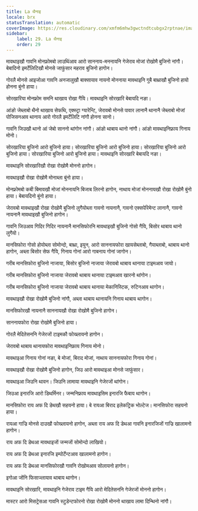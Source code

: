 ```yaml
---
title: La थैनाइ
locale: brx
statusTranslation: automatic
coverImage: https://res.cloudinary.com/xmfm6mhw3gwctndtcubgx2rptnae/image/upload/v1740337243/small_cover_educacion_fundamental_a051170f1c.webp
sidebar:
    label: 29. La थैनाइ
    order: 29
---
```

मावथाइखौ गावनि मोनफ्रोमबो लाउथिंआव आरो साननाय-मननायनि गेजेराव मोजां रोखोमै बुजिनो नांगौ। बेबादिनो इमर्टेलिटिखौ मोनसे जाफुंसार महराव बुजिनो हागोन।

गोरलै मोनसे आइजोआ गावनि अनजालुखौ बाक्सायाव नायनो मोननाया मावथाइनि गुबै बाथ्राखौ बुजिनो हायो होनना बुंनो हाया।

सोरखारिया मोनफ्रोम समनि थाखाय रोखा गैयि। मावथाइनि सोरखारि बेबायदि नङा।

आंङो जेब्लाबो थैनो थाखाय सेफथि, एक्स्ट्रा ग्यारेन्टि, जेरावबो मोनसे पावार लानानै थानानै जेब्लाबो मोजां पोजिसनआव थानाय आरो गोरलै इमर्टेलिटि नांगौ होनना सानो।

गावनि जिउखौ थानो आं जेबो साननो थांगोन नांगौ। आंङो थाबाय थानो नांगौ। आंङो मावथाइनिफ्राय गिनाय मोनो।

सोरखारिया बुजिनो आरो बुजिनो हाया। सोरखारिया बुजिनो आरो बुजिनो हाया। सोरखारिया बुजिनो आरो बुजिनो हाया। सोरखारिया बुजिनो आरो बुजिनो हाया। मावथाइनि सोरखारि बेबायदि नङा।

मावथाइनि सोरखारिखौ रोखा रोखोमै मोननो हागोन।

मावथाइखौ रोखा रोखोमै मोनाब्ला बुंनो हाया।

मोनफ्रोमबो कबी बिमावखौ मोजां मोननायनि बिजाब लिरनो हागोन, नाथाय मोजां मोननायखौ रोखा रोखोमै बुंनो हाया। बेबायदिनो बुंनो हाया।

जेरावबो मावथाइखौ रोखा रोखोमै बुजिनो लुगैयोब्ला गावनो नायनानै, गावनो एक्सपेरिमेन्ट लानानै, गावनो नायनानै मावथाइखौ बुजिनो हागोन।

गावनि जिउआव गिदिर गिदिर नायनानै मानसिफोरनि मावथाइखौ बुजिनो गोसो गैयि, बिसोर थाबाय थानो लुगैयो।

मानसिफोरा गोसो होयोब्ला सोमोन्दो, बाथ्रा, इयुन, आरो साननायफोरा खायसेब्लाबो, गैयाब्लाबो, थाबाय थानो हागोन, अब्ला बिसोर सेफ गैयि, गिनाय गोनां आरो गाबनाय गोनां जागोन।

गरीब मानसिफोरा बुजिनो नाजाया, बिसोर बुजिनो नाजाया जेरावबो थाबाय थानाया टाइमआव जायो।

गरीब मानसिफोरा बुजिनो नाजाया जेरावबो थाबाय थानाया टाइमआव खारनो थांगोन।

गरीब मानसिफोरा बुजिनो नाजाया जेरावबो थाबाय थानाया मेकानिस्टिक, रुटिनआव थागोन।

मावथाइखौ रोखा रोखोमै बुजिनो नांगौ, अब्ला थाबाय थानायनि गिनाय थाबाय थागोन।

मानसिफोरखौ नायनानै साननायखौ रोखा रोखोमै बुजिनो हागोन।

साननायफोरा रोखा रोखोमै बुजिनो हाया।

गोरलै मेदितेसननि गेजेरजों टाइमकौ फोख्लायनो हागोन।

जेरावबो थाबाय थानायफोरा मावथाइनिफ्राय गिनाय मोनो।

मावथाइआ गिनाय गोनां नङा, बे मोजां, बिराद मोजां, नाथाय साननायफोरा गिनाय गोनां।

मावथाइखौ रोखा रोखोमै बुजिनो हागोन, जिउ आरो मावथाइआ मोनसे जाफुंसार।

मावथाइआ जिउनि थावन। जिउनि लामाया मावथाइनि गेजेरजों थांगोन।

जिउआ इनारजि आरो डिथर्मिनर। जन्मनिफ्राय मावथाइसिम इनारजि फैबाय थागोन।

मानसिफोरा राय अफ दि डेथखौ सहयनो हाया। बे रायआ बिराद इलेकट्रिक भोल्टेज। मानसिफोरा सहयनो हाया।

रायआ गाज्रि मोनसे दाउखौ फोख्लायनो हागोन, अब्ला राय अफ दि डेथआ गावनि इनारजिजों गाज्रि खालामनो हागोन।

राय अफ दि डेथआ मावथाइजों जन्मजों सोमोन्दो लाखियो।

राय अफ दि डेथआ इनारजि इम्पोर्टेन्टआव खालामनो हागोन।

राय अफ दि डेथआ मानसिफोरखौ गावनि रोखोमआव सोलायनो हागोन।

इगोआ जोंनि फिसाज्लायाव थाबाय थागोन।

मावथाइनि सोरखारि, मावथाइनि गेजेराव टाइम गैयि आरो मेदितेसननि गेजेरजों मोननो हागोन।

मास्टर आरो मिसट्रेसआ गावनि स्टुडेन्टफोरनो रोखा रोखोमै मोननो थाखाय लामा दिन्थिनो नांगौ।

